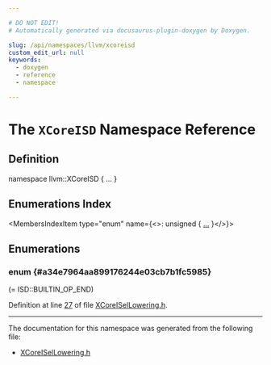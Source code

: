 ```yaml
---

# DO NOT EDIT!
# Automatically generated via docusaurus-plugin-doxygen by Doxygen.

slug: /api/namespaces/llvm/xcoreisd
custom_edit_url: null
keywords:
  - doxygen
  - reference
  - namespace

---
```





# The `XCoreISD` Namespace Reference

<DoxygenPage pluginConfig={pluginConfig}>



## Definition

<CodeBlock>namespace llvm::XCoreISD &#123; ... &#125;</CodeBlock>

## Enumerations Index

<MembersIndex>

<MembersIndexItem
  type="enum"
  name={<>: unsigned &#123; <a href="#a34e7964aa899176244e03cb7b1fc5985">...</a> &#125;</>}>
</MembersIndexItem>

</MembersIndex>


<SectionDefinition>

## Enumerations

### enum  {#a34e7964aa899176244e03cb7b1fc5985}

<MemberDefinition
  prototype="enum llvm::XCoreISD::NodeType : unsigned">

<EnumerationList title="Enumeration values">

<Link id="a34e7964aa899176244e03cb7b1fc5985ab47b45386702914e9f362ae41e53c850" />
<EnumerationListItem name="FIRST_NUMBER">
 (= ISD::BUILTIN&#95;OP&#95;END)
</EnumerationListItem>

<Link id="a34e7964aa899176244e03cb7b1fc5985adba71479b3d85460f040da54d76bd319" />
<EnumerationListItem name="BL">

</EnumerationListItem>

<Link id="a34e7964aa899176244e03cb7b1fc5985a064d387ad671dc9febb3606af201b284" />
<EnumerationListItem name="PCRelativeWrapper">

</EnumerationListItem>

<Link id="a34e7964aa899176244e03cb7b1fc5985a600bb16cd5b3bce7880b112db5f2281b" />
<EnumerationListItem name="DPRelativeWrapper">

</EnumerationListItem>

<Link id="a34e7964aa899176244e03cb7b1fc5985ab652887aa45d664a05d8783b1d6a8899" />
<EnumerationListItem name="CPRelativeWrapper">

</EnumerationListItem>

<Link id="a34e7964aa899176244e03cb7b1fc5985afdbb5096b83ea5b8c045d746893e5fba" />
<EnumerationListItem name="LDWSP">

</EnumerationListItem>

<Link id="a34e7964aa899176244e03cb7b1fc5985a5166f934fd43404e8042c1c395146e67" />
<EnumerationListItem name="STWSP">

</EnumerationListItem>

<Link id="a34e7964aa899176244e03cb7b1fc5985a14111134be2528cea05a13485b1df354" />
<EnumerationListItem name="RETSP">

</EnumerationListItem>

<Link id="a34e7964aa899176244e03cb7b1fc5985a648c09af7617f04ce222bc70fb7f88e3" />
<EnumerationListItem name="LADD">

</EnumerationListItem>

<Link id="a34e7964aa899176244e03cb7b1fc5985a5c8b4055734ba0678315de2f20d0c5ba" />
<EnumerationListItem name="LSUB">

</EnumerationListItem>

<Link id="a34e7964aa899176244e03cb7b1fc5985a5f16d1c5f09829a27d169eeda4d60a5f" />
<EnumerationListItem name="LMUL">

</EnumerationListItem>

<Link id="a34e7964aa899176244e03cb7b1fc5985ad197e99fb70e216ac886cf13252f0359" />
<EnumerationListItem name="MACCU">

</EnumerationListItem>

<Link id="a34e7964aa899176244e03cb7b1fc5985a608a7298a93e2c2a30f636c1b2736800" />
<EnumerationListItem name="MACCS">

</EnumerationListItem>

<Link id="a34e7964aa899176244e03cb7b1fc5985a9ff212f229aa7157bdbdb9de3ce5f1b1" />
<EnumerationListItem name="CRC8">

</EnumerationListItem>

<Link id="a34e7964aa899176244e03cb7b1fc5985a94fbede2594ef25aa1e60639e18bf630" />
<EnumerationListItem name="BR_JT">

</EnumerationListItem>

<Link id="a34e7964aa899176244e03cb7b1fc5985a6b16706166ed5e9a0d9dff292f4c0c3a" />
<EnumerationListItem name="BR_JT32">

</EnumerationListItem>

<Link id="a34e7964aa899176244e03cb7b1fc5985a28b88acb09d6fb90465c65b920418a86" />
<EnumerationListItem name="FRAME_TO_ARGS_OFFSET">

</EnumerationListItem>

<Link id="a34e7964aa899176244e03cb7b1fc5985a6bf8b999c017694fbb550294905d45a3" />
<EnumerationListItem name="EH_RETURN">

</EnumerationListItem>

</EnumerationList>

Definition at line <a href="/docs/api/files/lib/lib/target/lib/target/xcore/xcoreisellowering-h/#l00027">27</a> of file <a href="/docs/api/files/lib/lib/target/lib/target/xcore/xcoreisellowering-h">XCoreISelLowering.h</a>.
</MemberDefinition>

</SectionDefinition>

<hr/>

The documentation for this namespace was generated from the following file:

<ul>
<li><a href="/docs/api/files/lib/lib/target/lib/target/xcore/xcoreisellowering-h">XCoreISelLowering.h</a></li>
</ul>

</DoxygenPage>
